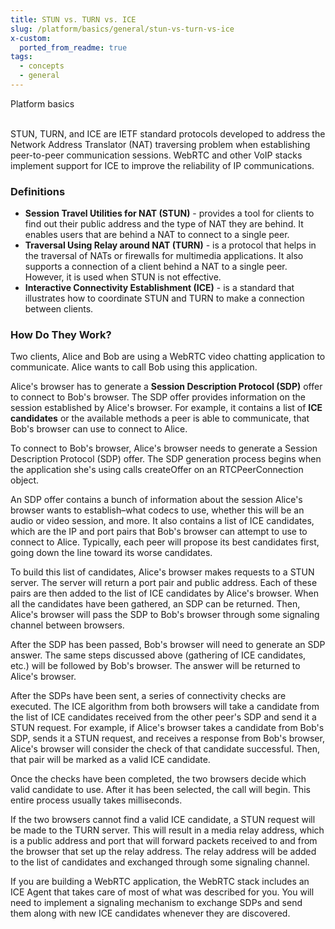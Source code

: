 ```yaml
---
title: STUN vs. TURN vs. ICE
slug: /platform/basics/general/stun-vs-turn-vs-ice
x-custom:
  ported_from_readme: true
tags:
  - concepts
  - general
---
```


<Subtitle>Platform basics</Subtitle><br/><br/>

STUN, TURN, and ICE are IETF standard protocols developed to address the Network Address Translator (NAT) traversing problem when establishing peer-to-peer communication sessions. WebRTC and other VoIP stacks implement support for ICE to improve the reliability of IP communications.

### Definitions

- **Session Travel Utilities for NAT (STUN)** - provides a tool for clients to find out their public address and the type of NAT they are behind. It enables users that are behind a NAT to connect to a single peer.
- **Traversal Using Relay around NAT (TURN)** - is a protocol that helps in the traversal of NATs or firewalls for multimedia applications. It also supports a connection of a client behind a NAT to a single peer. However, it is used when STUN is not effective. 
- **Interactive Connectivity Establishment (ICE)** - is a standard that illustrates how to coordinate STUN and TURN to make a connection between clients.

### How Do They Work?

Two clients, Alice and Bob are using a WebRTC video chatting application to communicate. Alice wants to call Bob using this application.

Alice's browser has to generate a **Session Description Protocol (SDP)** offer to connect to Bob's browser. The SDP offer provides information on the session established by Alice's browser. For example, it contains a list of **ICE candidates** or the available methods a peer is able to communicate, that Bob's browser can use to connect to Alice.

To connect to Bob's browser, Alice's browser needs to generate a Session Description Protocol (SDP) offer. The SDP generation process begins when the application she's using calls createOffer on an RTCPeerConnection object.

An SDP offer contains a bunch of information about the session Alice's browser wants to establish–what codecs to use, whether this will be an audio or video session, and more. It also contains a list of ICE candidates, which are the IP and port pairs that Bob's browser can attempt to use to connect to Alice. Typically, each peer will propose its best candidates first, going down the line toward its worse candidates.

To build this list of candidates, Alice's browser makes requests to a STUN server. The server will return a port pair and public address. Each of these pairs are then added to the list of ICE candidates by Alice's browser. When all the candidates have been gathered, an SDP can be returned. Then, Alice's browser will pass the SDP to Bob's browser through some signaling channel between browsers.

After the SDP has been passed, Bob's browser will need to generate an SDP answer. The same steps discussed above (gathering of ICE candidates, etc.) will be followed by Bob's browser. The answer will be returned to Alice's browser.

After the SDPs have been sent, a series of connectivity checks are executed. The ICE algorithm from both browsers will take a candidate from the list of ICE candidates received from the other peer's SDP and send it a STUN request. For example, if Alice's browser takes a candidate from Bob's SDP, sends it a STUN request, and receives a response from Bob's browser, Alice's browser will consider the check of that candidate successful. Then, that pair will be marked as a valid ICE candidate.

Once the checks have been completed, the two browsers decide which valid candidate to use. After it has been selected, the call will begin. This entire process usually takes milliseconds.

If the two browsers cannot find a valid ICE candidate, a STUN request will be made to the TURN server. This will result in a media relay address, which is a public address and port that will forward packets received to and from the browser that set up the relay address. The relay address will be added to the list of candidates and exchanged through some signaling channel.

If you are building a WebRTC application, the WebRTC stack includes an ICE Agent that takes care of most of what was described for you. You will need to implement a signaling mechanism to exchange SDPs and send them along with new ICE candidates whenever they are discovered.
